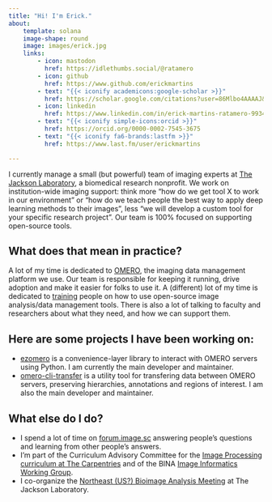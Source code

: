 ```yaml
---
title: "Hi! I'm Erick."
about:
    template: solana
    image-shape: round
    image: images/erick.jpg
    links:
        - icon: mastodon
          href: https://idlethumbs.social/@ratamero
        - icon: github
          href: https://www.github.com/erickmartins
        - text: "{{< iconify academicons:google-scholar >}}"
          href: https://scholar.google.com/citations?user=86Mlbo4AAAAJ&hl=en
        - icon: linkedin
          href: https://www.linkedin.com/in/erick-martins-ratamero-9934269/
        - text: "{{< iconify simple-icons:orcid >}}"
          href: https://orcid.org/0000-0002-7545-3675
        - text: "{{< iconify fa6-brands:lastfm >}}"
          href: https://www.last.fm/user/erickmartins

---
```


I currently manage a small (but powerful) team of imaging experts at [The Jackson Laboratory](https://jax.org), a biomedical research nonprofit. We work on institution-wide imaging support: think more "how do we get tool X to work in our environment" or "how do we teach people the best way to apply deep learning methods to their images", less "we will develop a custom tool for your specific research project". Our team is 100% focused on supporting open-source tools.

## What does that mean in practice?

A lot of my time is dedicated to [OMERO](https://www.openmicroscopy.org/omero/), the imaging data management platform we use. Our team is responsible for keeping it running, drive adoption and make it easier for folks to use it. A (different) lot of my time is dedicated to [training](https://github.com/erickmartins/training) people on how to use open-source image analysis/data management tools. There is also a lot of talking to faculty and researchers about what they need, and how we can support them.

## Here are some projects I have been working on:

- [ezomero](https://github.com/TheJacksonLaboratory/ezomero) is a convenience-layer library to interact with OMERO servers using Python. I am currently the main developer and maintainer.
- [omero-cli-transfer](https://github.com/ome/omero-cli-transfer) is a utility tool for transfering data between OMERO servers, preserving hierarchies, annotations and regions of interest. I am also the main developer and maintainer.

## What else do I do?

-   I spend a lot of time on [forum.image.sc]() answering people's questions and learning from other people's answers.
- I'm part of the Curriculum Advisory Committee for the [Image Processing curriculum at The Carpentries](https://datacarpentry.org/image-processing/) and of the BINA [Image Informatics Working Group](https://www.bioimagingnorthamerica.org/image-informatics-wg/).
- I co-organize the [Northeast (US?) Bioimage Analysis Meeting](https://www.jax.org/education-and-learning/education-calendar/2024/11-november/northeast-bioimage-analysis-meeting) at The Jackson Laboratory.